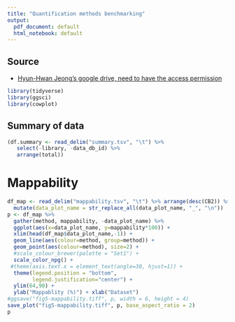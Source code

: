 ```yaml
---
title: "Quantification methods benchmarking"
output:
  pdf_document: default
  html_notebook: default
---
```


## Source

* [Hyun-Hwan Jeong's google drive, need to have the access permission](https://docs.google.com/spreadsheets/d/1LZhDcsd3VD205qc8BlCQ3KwaRthBl_GUu78JZV-eA0Y/edit#gid=1345122463)

```r
library(tidyverse)
library(ggsci)
library(cowplot)
```

## Summary of data

```r
(df.summary <- read_delim("summary.tsv", "\t") %>% 
   select(-library, -data_db_id) %>%
   arrange(total))
```

# Mappability

```r
df_map <- read_delim("mappability.tsv", "\t") %>% arrange(desc(CB2)) %>%
  mutate(data_plot_name = str_replace_all(data_plot_name, "_", "\n"))
p <- df_map %>% 
  gather(method, mappability, -data_plot_name) %>%
  ggplot(aes(x=data_plot_name, y=mappability*100)) + 
  xlim(head(df_map$data_plot_name,-1)) +
  geom_line(aes(colour=method, group=method)) +
  geom_point(aes(colour=method), size=2) +
  #scale_colour_brewer(palette = "Set1") +
  scale_color_npg() +
 #theme(axis.text.x = element_text(angle=30, hjust=1)) + 
  theme(legend.position = "bottom",
        legend.justification="center") +
  ylim(64,90) +
  ylab("Mappablity (%)") + xlab("Dataset")
#ggsave("fig5-mappability.tiff", p, width = 6, height = 4)
save_plot("fig5-mappability.tiff", p, base_aspect_ratio = 2)
p
```
